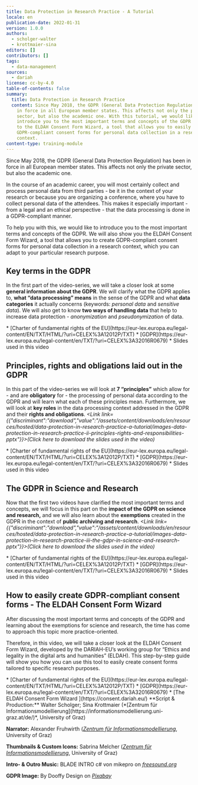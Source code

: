 ```yaml
---
title: Data Protection in Research Practice - A Tutorial
locale: en
publication-date: 2022-01-31
version: 1.0.0
authors:
  - scholger-walter
  - krottmaier-sina
editors: []
contributors: []
tags:
  - data-management
sources:
  - dariah
license: cc-by-4.0
table-of-contents: false
summary:
  title: Data Protection in Research Practice
  content: Since May 2018, the GDPR (General Data Protection Regulation) has been
    in force in all European member states. This affects not only the private
    sector, but also the academic one. With this tutorial, we would like to
    introduce you to the most important terms and concepts of the GDPR and also
    to the ELDAH Consent Form Wizard, a tool that allows you to easily create
    GDPR-compliant consent forms for personal data collection in a research
    context.
content-type: training-module
---
```

Since May 2018, the GDPR (General Data Protection Regulation) has been in force in all European member states. This affects not only the private sector, but also the academic one.

In the course of an academic career, you will most certainly collect and process personal data from third parties - be it in the context of your research or because you are organizing a conference, where you have to collect personal data of the attendees. This makes it especially important - from a legal and an ethical perspective - that the data processing is done in a GDPR-compliant manner.

To help you with this, we would like to introduce you to the most important terms and concepts of the GDPR. We will also show you the ELDAH Consent Form Wizard, a tool that allows you to create GDPR-compliant consent forms for personal data collection in a research context, which you can adapt to your particular research purpose.

## Key terms in the GDPR

In the first part of the video-series, we will take a closer look at some **general information about the GDPR**. We will clarify what the GDPR applies to, **what “data processing” means** in the sense of the GDPR and what **data categories** it actually concerns (keywords: *personal data* and *sensitive data*). We will also get to know **two ways of handling data** that help to increase data protection - *anonymization* and *pseudonymization* of data.

<VideoCard provider="youtube" id="m_YpSB6Sw08" title="Key terms of the GDPR" image="/assets/content/assets/en/resources/hosted/data-protection-in-research-practice-a-tutorial/ytthumbnail1-jpg" subtitle="Click here to view" />

<Callout kind="tip" title="Useful material ">
  * [Charter of fundamental rights of the EU](https://eur-lex.europa.eu/legal-content/EN/TXT/HTML/?uri=CELEX%3A12012P/TXT)
  * [GDPR](https://eur-lex.europa.eu/legal-content/en/TXT/?uri=CELEX%3A32016R0679)
  * <Link link={{"discriminant":"download","value":"/assets/content/downloads/en/resources/hosted/data-protection-in-research-practice-a-tutorial/images-data-protection-in-research-practice-i-key-terms-pptx"}}>Slides used in this video</Link>
</Callout>

## Principles, rights and obligations laid out in the GDPR

In this part of the video-series we will look at **7 “principles”** which allow for - and are **obligatory** for - the processing of personal data according to the GDPR and will learn what each of these principles mean. Furthermore, we will look at **key roles** in the data processing context addressed in the GDPR and their **rights and obligations**. *<Link link={{"discriminant":"download","value":"/assets/content/downloads/en/resources/hosted/data-protection-in-research-practice-a-tutorial/images-data-protection-in-research-practice-ii-principles-rights-and-responsibilities-pptx"}}>(Click here to download the slides used in the video)</Link>*

<VideoCard provider="youtube" id="SxnSk08Vnkg" title="Principles, rights and responsibilities " image="/assets/content/assets/en/resources/hosted/data-protection-in-research-practice-a-tutorial/ytthumbnail2-jpg" subtitle="Click here to view" startTime={2} />

<Callout kind="tip" title="Useful material ">
  * [Charter of fundamental rights of the EU](https://eur-lex.europa.eu/legal-content/EN/TXT/HTML/?uri=CELEX%3A12012P/TXT)
  * [GDPR](https://eur-lex.europa.eu/legal-content/en/TXT/?uri=CELEX%3A32016R0679)
  * <Link link={{"discriminant":"download","value":"/assets/content/downloads/en/resources/hosted/data-protection-in-research-practice-a-tutorial/images-data-protection-in-research-practice-ii-principles-rights-and-responsibilities-pptx"}}>Slides used in this video</Link>
</Callout>

## The GDPR in Science and Research

Now that the first two videos have clarified the most important terms and concepts, we will focus in this part on the **impact of the GDPR on science and research,** and we will also learn about the **exemptions** created in the GDPR in the context of **public archiving and research**. *<Link link={{"discriminant":"download","value":"/assets/content/downloads/en/resources/hosted/data-protection-in-research-practice-a-tutorial/images-data-protection-in-research-practice-iii-the-gdpr-in-science-and-research-pptx"}}>(Click here to download the slides used in the video)</Link>*

<VideoCard provider="youtube" id="AcvF95VcXHY" title="The GDPR in science and research" image="/assets/content/assets/en/resources/hosted/data-protection-in-research-practice-a-tutorial/ytthumbnailiii-jpg" subtitle="Click here to view" />

<Callout kind="tip" title="Useful material">
  * [Charter of fundamental rights of the EU](https://eur-lex.europa.eu/legal-content/EN/TXT/HTML/?uri=CELEX%3A12012P/TXT)
  * [GDPR](https://eur-lex.europa.eu/legal-content/en/TXT/?uri=CELEX%3A32016R0679)
  * <Link link={{"discriminant":"download","value":"/assets/content/downloads/en/resources/hosted/data-protection-in-research-practice-a-tutorial/images-data-protection-in-research-practice-iii-the-gdpr-in-science-and-research-pptx"}}>Slides used in this video</Link>
</Callout>

## How to easily create GDPR-compliant consent forms - The ELDAH Consent Form Wizard

After discussing the most important terms and concepts of the GDPR and learning about the exemptions for science and research, the time has come to approach this topic more practice-oriented.

Therefore, in this video, we will take a closer look at the ELDAH Consent Form Wizard, developed by the DARIAH-EU’s working group for “Ethics and legality in the digital arts and humanities” (ELDAH). This step-by-step guide will show you how you can use this tool to easily create consent forms tailored to specific research purposes.

<VideoCard provider="youtube" id="2DqkFEjoHXc" title="The ELDAH consent form wizard" image="/assets/content/assets/en/resources/hosted/data-protection-in-research-practice-a-tutorial/ytthumbnailiv-jpg" subtitle="Click here to view" />

<Callout kind="tip" title="Useful material ">
  * [Charter of fundamental rights of the EU](https://eur-lex.europa.eu/legal-content/EN/TXT/HTML/?uri=CELEX%3A12012P/TXT)
  * [GDPR](https://eur-lex.europa.eu/legal-content/en/TXT/?uri=CELEX%3A32016R0679)
  * [The ELDAH Consent Form Wizard ](https://consent.dariah.eu/)
</Callout>

<Callout kind="note" title="Video-series details ">
  **Script & Production:**
  Walter Scholger; Sina Krottmaier (*[Zentrum für Informationsmodellierung](https://informationsmodellierung.uni-graz.at/de/)*, University of Graz)

  **Narrator:**
  Alexander Fruhwirth (*[Zentrum für Informationsmodellierung](https://informationsmodellierung.uni-graz.at/de/)*, University of Graz)

  **Thumbnails & Custom Icons:** Sabrina Melcher (*[Zentrum für Informationsmodellierung](https://informationsmodellierung.uni-graz.at/de/)*, University of Graz)

  **Intro- & Outro Music:** BLADE INTRO c# von mikepro on *[freesound.org ](https://freesound.org/people/mikepro/sounds/438921/)*

  **GDPR Image:** By Dooffy Design on *[Pixabay](https://pixabay.com/illustrations/gdpr-castle-protection-privacy-3285252/)*
</Callout>

